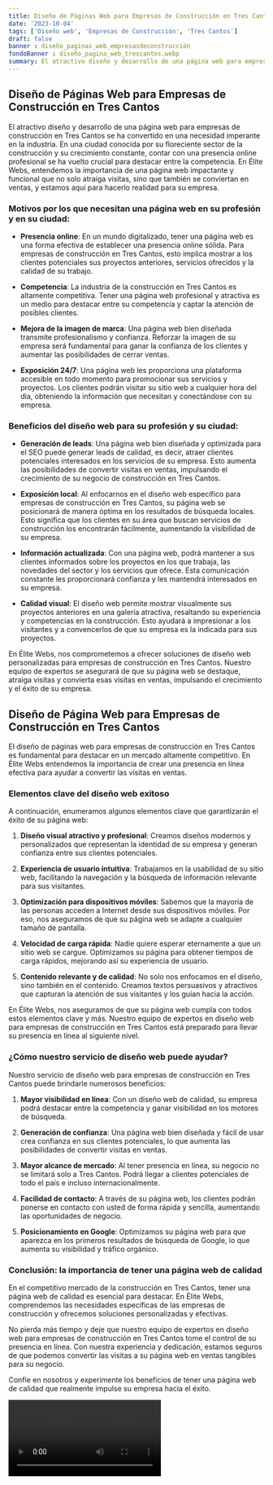 ```yaml
---
title: Diseño de Páginas Web para Empresas de Construcción en Tres Cantos
date: '2023-10-04'
tags: ['Diseño web', 'Empresas de Construcción', 'Tres Cantos']
draft: false
banner : diseño_paginas_web_empresasdeconstrucción
fondoBanner : diseño_pagina_web_trescantos.webp
summary: El atractivo diseño y desarrollo de una página web para empresas de construcción en Tres Cantos se ha convertido en una necesidad imperante en la industria. En una ciudad conocida por su floreciente sector de la construcción y su crecimiento constante, contar con una presencia online profesional se ha vuelto crucial para destacar entre la competencia. En Élite Webs, entendemos la importancia de una página web impactante y funcional que no solo atraiga visitas, sino que también se conviertan en ventas, y estamos aquí para hacerlo realidad para su empresa.
---
```


## Diseño de Páginas Web para Empresas de Construcción en Tres Cantos

El atractivo diseño y desarrollo de una página web para empresas de construcción en Tres Cantos se ha convertido en una necesidad imperante en la industria. En una ciudad conocida por su floreciente sector de la construcción y su crecimiento constante, contar con una presencia online profesional se ha vuelto crucial para destacar entre la competencia. En Élite Webs, entendemos la importancia de una página web impactante y funcional que no solo atraiga visitas, sino que también se conviertan en ventas, y estamos aquí para hacerlo realidad para su empresa.

### Motivos por los que necesitan una página web en su profesión y en su ciudad:

- **Presencia online**: En un mundo digitalizado, tener una página web es una forma efectiva de establecer una presencia online sólida. Para empresas de construcción en Tres Cantos, esto implica mostrar a los clientes potenciales sus proyectos anteriores, servicios ofrecidos y la calidad de su trabajo.

- **Competencia**: La industria de la construcción en Tres Cantos es altamente competitiva. Tener una página web profesional y atractiva es un medio para destacar entre su competencia y captar la atención de posibles clientes.

- **Mejora de la imagen de marca**: Una página web bien diseñada transmite profesionalismo y confianza. Reforzar la imagen de su empresa será fundamental para ganar la confianza de los clientes y aumentar las posibilidades de cerrar ventas.

- **Exposición 24/7**: Una página web les proporciona una plataforma accesible en todo momento para promocionar sus servicios y proyectos. Los clientes podrán visitar su sitio web a cualquier hora del día, obteniendo la información que necesitan y conectándose con su empresa.

### Beneficios del diseño web para su profesión y su ciudad:

- **Generación de leads**: Una página web bien diseñada y optimizada para el SEO puede generar leads de calidad, es decir, atraer clientes potenciales interesados ​​en los servicios de su empresa. Esto aumenta las posibilidades de convertir visitas en ventas, impulsando el crecimiento de su negocio de construcción en Tres Cantos.

- **Exposición local**: Al enfocarnos en el diseño web específico para empresas de construcción en Tres Cantos, su página web se posicionará de manera óptima en los resultados de búsqueda locales. Esto significa que los clientes en su área que buscan servicios de construcción los encontrarán fácilmente, aumentando la visibilidad de su empresa.

- **Información actualizada**: Con una página web, podrá mantener a sus clientes informados sobre los proyectos en los que trabaja, las novedades del sector y los servicios que ofrece. Esta comunicación constante les proporcionará confianza y les mantendrá interesados en su empresa.

- **Calidad visual**: El diseño web permite mostrar visualmente sus proyectos anteriores en una galería atractiva, resaltando su experiencia y competencias en la construcción. Esto ayudará a impresionar a los visitantes y a convencerlos de que su empresa es la indicada para sus proyectos.

En Élite Webs, nos comprometemos a ofrecer soluciones de diseño web personalizadas para empresas de construcción en Tres Cantos. Nuestro equipo de expertos se asegurará de que su página web se destaque, atraiga visitas y convierta esas visitas en ventas, impulsando el crecimiento y el éxito de su empresa.

<GifSeo />

<Cta />

## Diseño de Página Web para Empresas de Construcción en Tres Cantos

El diseño de páginas web para empresas de construcción en Tres Cantos es fundamental para destacar en un mercado altamente competitivo. En Élite Webs entendemos la importancia de crear una presencia en línea efectiva para ayudar a convertir las visitas en ventas.

### Elementos clave del diseño web exitoso

A continuación, enumeramos algunos elementos clave que garantizarán el éxito de su página web:

1. **Diseño visual atractivo y profesional**: Creamos diseños modernos y personalizados que representan la identidad de su empresa y generan confianza entre sus clientes potenciales.

2. **Experiencia de usuario intuitiva**: Trabajamos en la usabilidad de su sitio web, facilitando la navegación y la búsqueda de información relevante para sus visitantes.

3. **Optimización para dispositivos móviles**: Sabemos que la mayoría de las personas acceden a Internet desde sus dispositivos móviles. Por eso, nos aseguramos de que su página web se adapte a cualquier tamaño de pantalla.

4. **Velocidad de carga rápida**: Nadie quiere esperar eternamente a que un sitio web se cargue. Optimizamos su página para obtener tiempos de carga rápidos, mejorando así su experiencia de usuario.

5. **Contenido relevante y de calidad**: No solo nos enfocamos en el diseño, sino también en el contenido. Creamos textos persuasivos y atractivos que capturan la atención de sus visitantes y los guían hacia la acción.

En Élite Webs, nos aseguramos de que su página web cumpla con todos estos elementos clave y más. Nuestro equipo de expertos en diseño web para empresas de construcción en Tres Cantos está preparado para llevar su presencia en línea al siguiente nivel.

### ¿Cómo nuestro servicio de diseño web puede ayudar?

Nuestro servicio de diseño web para empresas de construcción en Tres Cantos puede brindarle numerosos beneficios:

1. **Mayor visibilidad en línea**: Con un diseño web de calidad, su empresa podrá destacar entre la competencia y ganar visibilidad en los motores de búsqueda.

2. **Generación de confianza**: Una página web bien diseñada y fácil de usar crea confianza en sus clientes potenciales, lo que aumenta las posibilidades de convertir visitas en ventas.

3. **Mayor alcance de mercado**: Al tener presencia en línea, su negocio no se limitará solo a Tres Cantos. Podrá llegar a clientes potenciales de todo el país e incluso internacionalmente.

4. **Facilidad de contacto**: A través de su página web, los clientes podrán ponerse en contacto con usted de forma rápida y sencilla, aumentando las oportunidades de negocio.

5. **Posicionamiento en Google**: Optimizamos su página web para que aparezca en los primeros resultados de búsqueda de Google, lo que aumenta su visibilidad y tráfico orgánico.

### Conclusión: la importancia de tener una página web de calidad

En el competitivo mercado de la construcción en Tres Cantos, tener una página web de calidad es esencial para destacar. En Élite Webs, comprendemos las necesidades específicas de las empresas de construcción y ofrecemos soluciones personalizadas y efectivas.

No pierda más tiempo y deje que nuestro equipo de expertos en diseño web para empresas de construcción en Tres Cantos tome el control de su presencia en línea. Con nuestra experiencia y dedicación, estamos seguros de que podemos convertir las visitas a su página web en ventas tangibles para su negocio.

Confíe en nosotros y experimente los beneficios de tener una página web de calidad que realmente impulse su empresa hacia el éxito.


<Video />

<CtaBot job='Empresas de Construcción' city='Tres Cantos'/>

<Gmaps query='Tres Cantos+españa+maps' />